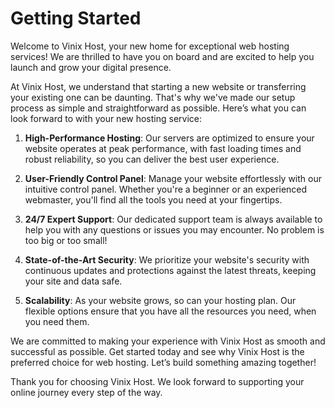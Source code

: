 # Getting Started

Welcome to Vinix Host, your new home for exceptional web hosting services! We are thrilled to have you on board and are excited to help you launch and grow your digital presence.

At Vinix Host, we understand that starting a new website or transferring your existing one can be daunting. That's why we've made our setup process as simple and straightforward as possible. Here’s what you can look forward to with your new hosting service:

1. **High-Performance Hosting**: Our servers are optimized to ensure your website operates at peak performance, with fast loading times and robust reliability, so you can deliver the best user experience.

2. **User-Friendly Control Panel**: Manage your website effortlessly with our intuitive control panel. Whether you're a beginner or an experienced webmaster, you'll find all the tools you need at your fingertips.

3. **24/7 Expert Support**: Our dedicated support team is always available to help you with any questions or issues you may encounter. No problem is too big or too small!

4. **State-of-the-Art Security**: We prioritize your website's security with continuous updates and protections against the latest threats, keeping your site and data safe.

5. **Scalability**: As your website grows, so can your hosting plan. Our flexible options ensure that you have all the resources you need, when you need them.

We are committed to making your experience with Vinix Host as smooth and successful as possible. Get started today and see why Vinix Host is the preferred choice for web hosting. Let’s build something amazing together!

Thank you for choosing Vinix Host. We look forward to supporting your online journey every step of the way.
